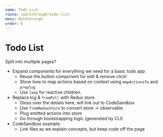```yaml
---
name: Todo List
route: /walkthrough/todo-list
menu: Walkthrough
order: 6
---
```


# Todo List

Split into multiple pages?

- Expand components for everything we need for a basic todo app
    - Reuse the button component for edit & remove click!
    - Show how to map actions based on context using `mapActionsTo` and `preplug`
    - Use `loop` for reactive children.
- Replace log & `fromPoll` with Redux store
    - Gloss over the details here, will link out to CodeSandbox
    - Use `fromReduxStore` to convert store -> observable
    - Plug emitted actions into store
    - Go through bootstrapping logic (generated by CLI)
- CodeSandbox example
    - Link files as we explain concepts, but keep code off the page
